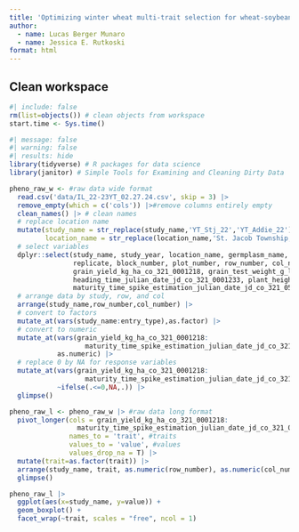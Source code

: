 ```yaml
---
title: 'Optimizing winter wheat multi-trait selection for wheat-soybean double crop systems using linear genomic selection index'
author:
  - name: Lucas Berger Munaro
  - name: Jessica E. Rutkoski
format: html
---
```


## Clean workspace

```r
#| include: false
rm(list=objects()) # clean objects from workspace
start.time <- Sys.time()
```

```r
#| message: false
#| warning: false
#| results: hide
library(tidyverse) # R packages for data science
library(janitor) # Simple Tools for Examining and Cleaning Dirty Data
```

```r
pheno_raw_w <- #raw data wide format
  read.csv('data/IL_22-23YT_02.27.24.csv', skip = 3) |> 
  remove_empty(which = c('cols')) |>#remove columns entirely empty
  clean_names() |> # clean names
  # replace location name
  mutate(study_name = str_replace(study_name,'YT_Stj_22','YT_Addie_22'),
         location_name = str_replace(location_name,'St. Jacob Township, IL','Addieville, IL')) |>
  # select variables
  dplyr::select(study_name, study_year, location_name, germplasm_name, observation_unit_name,
                replicate, block_number, plot_number, row_number, col_number, entry_type,
                grain_yield_kg_ha_co_321_0001218, grain_test_weight_g_l_co_321_0001210,
                heading_time_julian_date_jd_co_321_0001233, plant_height_cm_co_321_0001301,
                maturity_time_spike_estimation_julian_date_jd_co_321_0501101) |>
  # arrange data by study, row, and col
  arrange(study_name,row_number,col_number) |>
  # convert to factors
  mutate_at(vars(study_name:entry_type),as.factor) |>
  # convert to numeric
  mutate_at(vars(grain_yield_kg_ha_co_321_0001218:
                   maturity_time_spike_estimation_julian_date_jd_co_321_0501101),
            as.numeric) |>
  # replace 0 by NA for response variables
  mutate_at(vars(grain_yield_kg_ha_co_321_0001218:
                   maturity_time_spike_estimation_julian_date_jd_co_321_0501101),
            ~ifelse(.<=0,NA,.)) |>
  glimpse()
```
```r
pheno_raw_l <- pheno_raw_w |> #raw data long format
  pivot_longer(cols = grain_yield_kg_ha_co_321_0001218:
                 maturity_time_spike_estimation_julian_date_jd_co_321_0501101,
               names_to = 'trait', #traits
               values_to = 'value', #values
               values_drop_na = T) |>
  mutate(trait=as.factor(trait)) |>
  arrange(study_name, trait, as.numeric(row_number), as.numeric(col_number)) |>
  glimpse()
```


```r
pheno_raw_l |>
  ggplot(aes(x=study_name, y=value)) +
  geom_boxplot() +
  facet_wrap(~trait, scales = "free", ncol = 1)
```




